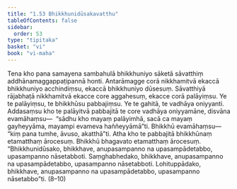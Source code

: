 ```yaml
---
title: "1.53 Bhikkhunidūsakavatthu"
tableOfContents: false
sidebar:
  order: 53
type: "tipitaka"
basket: "vi"
book: "vi-maha"
---
```



<DynamicBreadcrumb />

<Division number="115" book="vi-maha" e="ch" v="3" p="123">

<Paragraph number="489" book="vi-maha">
Tena kho pana samayena sambahulā bhikkhuniyo sāketā sāvatthiṃ addhānamaggappaṭipannā honti. Antarāmagge corā nikkhamitvā ekaccā bhikkhuniyo acchindiṃsu, ekaccā bhikkhuniyo dūsesuṃ. Sāvatthiyā rājabhaṭā nikkhamitvā ekacce core aggahesuṃ, ekacce corā palāyiṃsu. Ye te palāyiṃsu, te bhikkhūsu pabbajiṃsu. Ye te gahitā, te vadhāya oniyyanti. Addasaṃsu kho te palāyitvā pabbajitā te core vadhāya oniyyamāne, disvāna evamāhaṃsu—  “sādhu kho mayaṃ palāyimhā, sacā ca mayaṃ gayheyyāma, mayampi evameva haññeyyāmā”ti. Bhikkhū evamāhaṃsu—  “kiṃ pana tumhe, āvuso, akatthā”ti. Atha kho te pabbajitā bhikkhūnaṃ etamatthaṃ ārocesuṃ. Bhikkhū bhagavato etamatthaṃ ārocesuṃ. “Bhikkhunidūsako, bhikkhave, anupasampanno na upasampādetabbo, upasampanno nāsetabboti. Saṃghabhedako, bhikkhave, anupasampanno na upasampādetabbo, upasampanno nāsetabboti. Lohituppādako, bhikkhave, anupasampanno na upasampādetabbo, upasampanno nāsetabbo”ti. (8–10)
</Paragraph>
</Division>